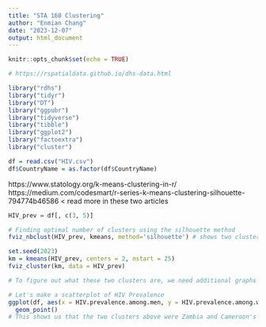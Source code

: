 ---
title: "STA 160 Clustering"
author: "Enmian Chang"
date: "2023-12-07"
output: html_document
---

```{r setup, include=FALSE}
knitr::opts_chunk$set(echo = TRUE)
```

```{r}
# https://rspatialdata.github.io/dhs-data.html

library("rdhs")
library("tidyr")
library("DT")
library("ggpubr")
library("tidyverse")
library("tibble")
library("ggplot2")
library("factoextra")
library("cluster")
```

```{r}
df = read.csv("HIV.csv")
df$CountryName = as.factor(df$CountryName)
```

https://www.statology.org/k-means-clustering-in-r/
https://medium.com/codesmart/r-series-k-means-clustering-silhouette-794774b46586 < read more in these two articles
```{r}
HIV_prev = df[, c(3, 5)]

# Finding optimal number of clusters using the silhouette method
fviz_nbclust(HIV_prev, kmeans, method='silhouette') # shows two clusters optimal

set.seed(2023)
km = kmeans(HIV_prev, centers = 2, nstart = 25)
fviz_cluster(km, data = HIV_prev)

# To figure out what these two clusters are, we need additional graphs

# Let's make a scatterplot of HIV Prevalence
ggplot(df, aes(x = HIV.prevalence.among.men, y = HIV.prevalence.among.women, color = CountryName)) +
  geom_point()
# This shows us that the two clusters above were Zambia and Cameroon's different HIV prevalence
```

